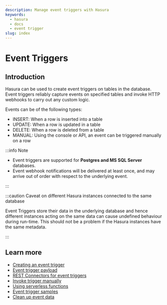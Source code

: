 ```yaml
---
description: Manage event triggers with Hasura
keywords:
  - hasura
  - docs
  - event trigger
slug: index
---
```



# Event Triggers

## Introduction

Hasura can be used to create event triggers on tables in the database. Event triggers reliably capture events on specified tables and invoke HTTP webhooks to carry out any custom logic.

<Thumbnail
  src="/img/graphql/core/event-triggers/data-triggers-arch.png"
  alt="Hasura event trigger architecture"
  width="900px"
  className="no-shadow"
/>

Events can be of the following types:

-   INSERT: When a row is inserted into a table
-   UPDATE: When a row is updated in a table
-   DELETE: When a row is deleted from a table
-   MANUAL: Using the console or API, an event can be triggered manually
    on a row

:::info Note

- Event triggers are supported for **Postgres and MS SQL Server** databases.
- Event webhook notifications will be delivered at least once, and may arrive out of order with respect to the underlying event.

:::

:::caution Caveat on different Hasura instances connected to the same database

Event Triggers store their data in the underlying database and hence different instances acting on the same data can cause
undefined behaviour during run-time. This should not be a problem if the Hasura instances have the same metadata.

:::

## Learn more

- [Creating an event trigger](/graphql/core/event-triggers/create-trigger.mdx)
- [Event trigger payload](/graphql/core/event-triggers/payload.mdx)
- [REST Connectors for event triggers](/graphql/core/event-triggers/rest-connectors.mdx)
- [Invoke trigger manually](/graphql/core/event-triggers/invoke-trigger-manually.mdx)
- [Using serverless functions](/graphql/core/event-triggers/serverless.mdx)
- [Event trigger samples](/graphql/core/event-triggers/samples.mdx)
- [Clean up event data](/graphql/core/event-triggers/clean-up.mdx)


